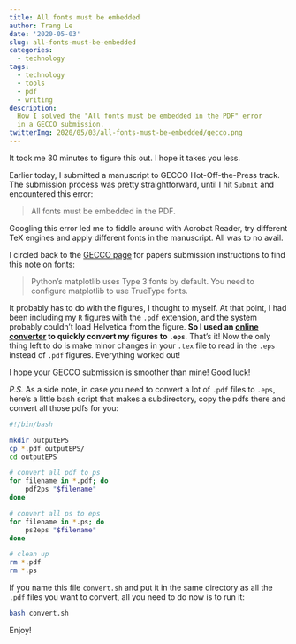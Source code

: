 ```yaml
---
title: All fonts must be embedded
author: Trang Le
date: '2020-05-03'
slug: all-fonts-must-be-embedded
categories:
  - technology
tags:
  - technology
  - tools
  - pdf
  - writing
description:
  How I solved the "All fonts must be embedded in the PDF" error
  in a GECCO submission.
twitterImg: 2020/05/03/all-fonts-must-be-embedded/gecco.png
---
```


It took me 30 minutes to figure this out.
I hope it takes you less.

Earlier today, I submitted a manuscript to GECCO Hot-Off-the-Press track.
The submission process was pretty straightforward, until I hit `Submit` and encountered this error:

> All fonts must be embedded in the PDF.

Googling this error led me to fiddle around with Acrobat Reader, try different TeX engines and apply different fonts in the manuscript.
All was to no avail.

I circled back to the [GECCO page](https://gecco-2020.sigevo.org/index.html/Papers+Submission+Instructions) for papers submission instructions to find this note on fonts:

> Python's matplotlib uses Type 3 fonts by default. You need to configure matplotlib to use TrueType fonts.

It probably has to do with the figures, I thought to myself.
At that point, I had been including my `R` figures with the `.pdf` extension, and the system probably couldn't load Helvetica from the figure.
**So I used an [online converter](https://convertio.co/pdf-eps/) to quickly convert my figures to `.eps`**.
That's it! 
Now the only thing left to do is make minor changes in your `.tex` file to read in the `.eps` instead of `.pdf` figures.
Everything worked out!

I hope your GECCO submission is smoother than mine!
Good luck!

*P.S.* As a side note, in case you need to convert a lot of `.pdf` files to `.eps`, here's a little bash script that makes a subdirectory, copy the pdfs there and convert all those pdfs for you:

```bash
#!/bin/bash

mkdir outputEPS
cp *.pdf outputEPS/
cd outputEPS

# convert all pdf to ps
for filename in *.pdf; do
    pdf2ps "$filename"
done

# convert all ps to eps
for filename in *.ps; do
    ps2eps "$filename"
done

# clean up
rm *.pdf
rm *.ps
```

If you name this file `convert.sh` and put it in the same directory as all the `.pdf` files you want to convert, all you need to do now is to run it:

```bash
bash convert.sh
```

Enjoy!